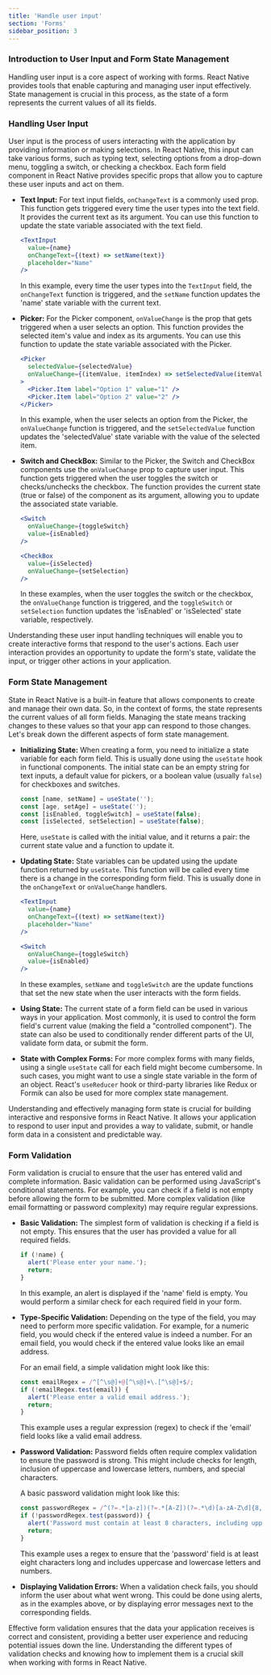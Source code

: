 ```yaml
---
title: 'Handle user input'
section: 'Forms'
sidebar_position: 3
---
```


### Introduction to User Input and Form State Management

   Handling user input is a core aspect of working with forms. React Native provides tools that enable capturing and managing user input effectively. State management is crucial in this process, as the state of a form represents the current values of all its fields.

### Handling User Input

   User input is the process of users interacting with the application by providing information or making selections. In React Native, this input can take various forms, such as typing text, selecting options from a drop-down menu, toggling a switch, or checking a checkbox. Each form field component in React Native provides specific props that allow you to capture these user inputs and act on them.

   - **Text Input:** For text input fields, `onChangeText` is a commonly used prop. This function gets triggered every time the user types into the text field. It provides the current text as its argument. You can use this function to update the state variable associated with the text field.

     ```jsx
     <TextInput
       value={name}
       onChangeText={(text) => setName(text)}
       placeholder="Name"
     />
     ```

     In this example, every time the user types into the `TextInput` field, the `onChangeText` function is triggered, and the `setName` function updates the 'name' state variable with the current text.

   - **Picker:** For the Picker component, `onValueChange` is the prop that gets triggered when a user selects an option. This function provides the selected item's value and index as its arguments. You can use this function to update the state variable associated with the Picker.

     ```jsx
     <Picker
       selectedValue={selectedValue}
       onValueChange={(itemValue, itemIndex) => setSelectedValue(itemValue)}
     >
       <Picker.Item label="Option 1" value="1" />
       <Picker.Item label="Option 2" value="2" />
     </Picker>
     ```

     In this example, when the user selects an option from the Picker, the `onValueChange` function is triggered, and the `setSelectedValue` function updates the 'selectedValue' state variable with the value of the selected item.

   - **Switch and CheckBox:** Similar to the Picker, the Switch and CheckBox components use the `onValueChange` prop to capture user input. This function gets triggered when the user toggles the switch or checks/unchecks the checkbox. The function provides the current state (true or false) of the component as its argument, allowing you to update the associated state variable.

     ```jsx
     <Switch
       onValueChange={toggleSwitch}
       value={isEnabled}
     />

     <CheckBox
       value={isSelected}
       onValueChange={setSelection}
     />
     ```

     In these examples, when the user toggles the switch or the checkbox, the `onValueChange` function is triggered, and the `toggleSwitch` or `setSelection` function updates the 'isEnabled' or 'isSelected' state variable, respectively.

   Understanding these user input handling techniques will enable you to create interactive forms that respond to the user's actions. Each user interaction provides an opportunity to update the form's state, validate the input, or trigger other actions in your application.

### Form State Management

   State in React Native is a built-in feature that allows components to create and manage their own data. So, in the context of forms, the state represents the current values of all form fields. Managing the state means tracking changes to these values so that your app can respond to those changes. Let's break down the different aspects of form state management.

   - **Initializing State:** When creating a form, you need to initialize a state variable for each form field. This is usually done using the `useState` hook in functional components. The initial state can be an empty string for text inputs, a default value for pickers, or a boolean value (usually `false`) for checkboxes and switches.

     ```jsx
     const [name, setName] = useState('');
     const [age, setAge] = useState('');
     const [isEnabled, toggleSwitch] = useState(false);
     const [isSelected, setSelection] = useState(false);
     ```

     Here, `useState` is called with the initial value, and it returns a pair: the current state value and a function to update it.

   - **Updating State:** State variables can be updated using the update function returned by `useState`. This function will be called every time there is a change in the corresponding form field. This is usually done in the `onChangeText` or `onValueChange` handlers.

     ```jsx
     <TextInput
       value={name}
       onChangeText={(text) => setName(text)}
       placeholder="Name"
     />

     <Switch
       onValueChange={toggleSwitch}
       value={isEnabled}
     />
     ```

     In these examples, `setName` and `toggleSwitch` are the update functions that set the new state when the user interacts with the form fields.

   - **Using State:** The current state of a form field can be used in various ways in your application. Most commonly, it is used to control the form field's current value (making the field a "controlled component"). The state can also be used to conditionally render different parts of the UI, validate form data, or submit the form.

   - **State with Complex Forms:** For more complex forms with many fields, using a single `useState` call for each field might become cumbersome. In such cases, you might want to use a single state variable in the form of an object. React's `useReducer` hook or third-party libraries like Redux or Formik can also be used for more complex state management.

   Understanding and effectively managing form state is crucial for building interactive and responsive forms in React Native. It allows your application to respond to user input and provides a way to validate, submit, or handle form data in a consistent and predictable way.

### Form Validation

   Form validation is crucial to ensure that the user has entered valid and complete information. Basic validation can be performed using JavaScript's conditional statements. For example, you can check if a field is not empty before allowing the form to be submitted. More complex validation (like email formatting or password complexity) may require regular expressions.

   - **Basic Validation:** The simplest form of validation is checking if a field is not empty. This ensures that the user has provided a value for all required fields.

     ```jsx
     if (!name) {
       alert('Please enter your name.');
       return;
     }
     ```

     In this example, an alert is displayed if the 'name' field is empty. You would perform a similar check for each required field in your form.

   - **Type-Specific Validation:** Depending on the type of the field, you may need to perform more specific validation. For example, for a numeric field, you would check if the entered value is indeed a number. For an email field, you would check if the entered value looks like an email address. 

     For an email field, a simple validation might look like this:

     ```jsx
     const emailRegex = /^[^\s@]+@[^\s@]+\.[^\s@]+$/;
     if (!emailRegex.test(email)) {
       alert('Please enter a valid email address.');
       return;
     }
     ```

     This example uses a regular expression (regex) to check if the 'email' field looks like a valid email address.

   - **Password Validation:** Password fields often require complex validation to ensure the password is strong. This might include checks for length, inclusion of uppercase and lowercase letters, numbers, and special characters.

     A basic password validation might look like this:

     ```jsx
     const passwordRegex = /^(?=.*[a-z])(?=.*[A-Z])(?=.*\d)[a-zA-Z\d]{8,}$/;
     if (!passwordRegex.test(password)) {
       alert('Password must contain at least 8 characters, including uppercase, lowercase letters, and numbers.');
       return;
     }
     ```

     This example uses a regex to ensure that the 'password' field is at least eight characters long and includes uppercase and lowercase letters and numbers.

   - **Displaying Validation Errors:** When a validation check fails, you should inform the user about what went wrong. This could be done using alerts, as in the examples above, or by displaying error messages next to the corresponding fields.

   Effective form validation ensures that the data your application receives is correct and consistent, providing a better user experience and reducing potential issues down the line. Understanding the different types of validation checks and knowing how to implement them is a crucial skill when working with forms in React Native.

